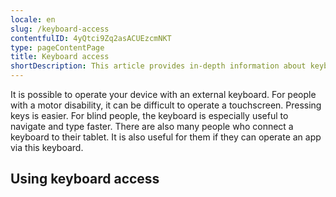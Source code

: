 ```yaml
---
locale: en
slug: /keyboard-access
contentfulID: 4yQtci9Zq2asACUEzcmNKT
type: pageContentPage
title: Keyboard access
shortDescription: This article provides in-depth information about keyboard access on Android and iOS.
---
```


It is possible to operate your device with an external keyboard. For people with a motor disability, it can be difficult to operate a touchscreen. Pressing keys is easier. For blind people, the keyboard is especially useful to navigate and type faster. There are also many people who connect a keyboard to their tablet. It is also useful for them if they can operate an app via this keyboard.

## Using keyboard access

<LinkList title="List of keyboard access features" isHighlighted={true}>
  <LinkListItem url="/en/docs/android/features/keyboard-access" title="Keyboard Access for Android" pageTitle="Keyboard Access for Android" shortDescription="This article provides in-depth information about using Keyboard Access to control your Android device with a keyboard." icon="/img/light/keyboard.svg" iconAlt="Keyboard Access icon"/>
  <LinkListItem url="/en/docs/ios/features/keyboard-access" title="Keyboard access for iOS" pageTitle="Keyboard Access for iOS" shortDescription="This article provides in-depth information about using Keyboard Access to control your iOS device with a keyboard." icon="/img/light/keyboard.svg" iconAlt="Keyboard Access icon"/>
</LinkList>